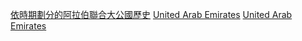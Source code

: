[[Category:依時期劃分的阿拉伯聯合大公國歷史|]]
[[Category:各國各年代|United Arab Emirates]]
[[Category:各年代亞洲|United Arab Emirates]]